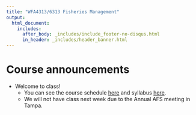 ```yaml
---
title: "WFA4313/6313 Fisheries Management"
output: 
  html_document:
    includes:
      after_body: _includes/include_footer-no-disqus.html
      in_header: _includes/header_banner.html 
---
```


<!--
library(knitr)
rmarkdown::render_site("index.Rmd")# build website
rmarkdown::render_site()# build website
-->

# Course announcements

* Welcome to class! 
    * You can see the course schedule [here](schedule.html) and syllabus [here](syllabus.html). 
    * We will not have class next week due to the Annual AFS meeting in Tampa.

